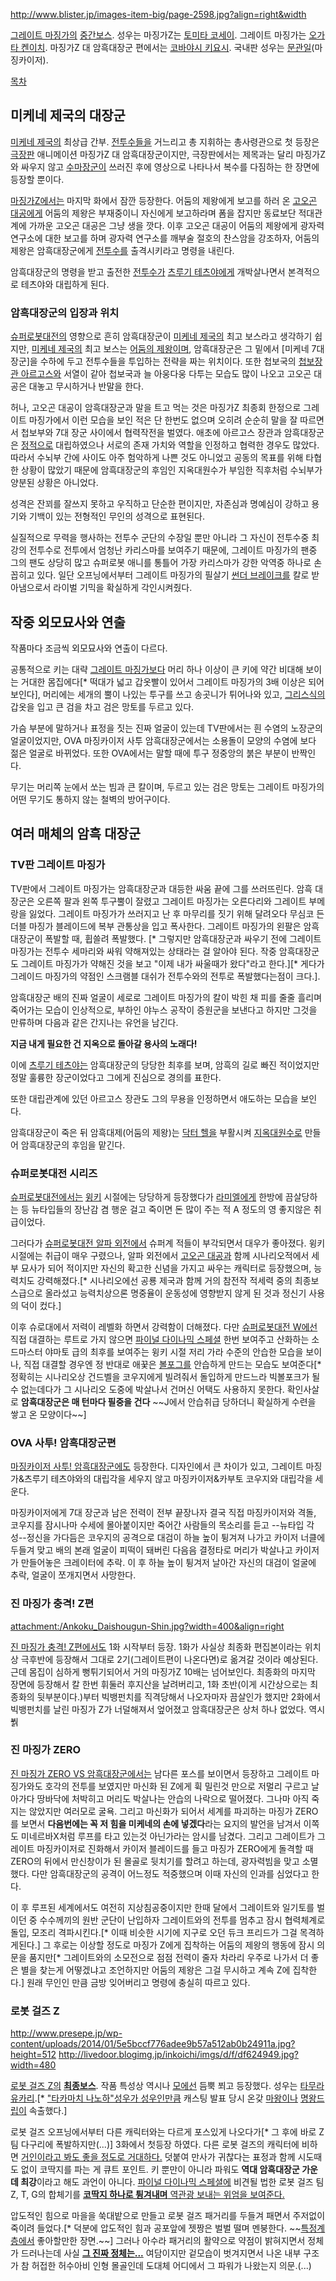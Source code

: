 http://www.blister.jp/images-item-big/page-2598.jpg?align=right&width
'''{{{+1 暗黒大将軍}}}'''

[[그레이트 마징가]]의 [[중간보스]]. 성우는 마징가Z는 [[토미타 코세이]]. 그레이트 마징가는 [[오가타 켄이치]]. 마징가Z 대 암흑대장군 편에서는 [[코바야시 키요시]]. 국내판 성우는 [[문관일]](마징카이저).

[[목차]]
== 미케네 제국의 대장군 ==
[[미케네 제국]]의 최상급 간부. [[전투수]]들을 거느리고 총 지휘하는 총사령관으로 첫 등장은 [[극장판]] 애니메이션 마징가Z 대 암흑대장군이지만, 극장판에서는 제목과는 달리 마징가Z와 싸우지 않고 [[수마장군]]이 쓰러진 후에 영상으로 나타나서 복수를 다짐하는 한 장면에 등장할 뿐이다.

[[마징가Z]]에서는 마지막 화에서 잠깐 등장한다. 어둠의 제왕에게 보고를 하러 온 [[고오곤 대공]]에게 어둠의 제왕은 부재중이니 자신에게 보고하라며 폼을 잡지만 동료보단 적대관계에 가까운 고오곤 대공은 그냥 생을 깟다. 이후 고오곤 대공이 어둠의 제왕에게 광자력 연구소에 대한 보고를 하며 광자력 연구소를 깨부술 절호의 찬스암을 강조하자, 어둠의 제왕은 암흑대장군에게 [[전투수]]를 출격시키라고 명령을 내린다.

암흑대장군의 명령을 받고 출전한 [[전투수]]가 [[츠루기 테츠야]]에게 개박살나면서 본격적으로 테츠야와 대립하게 된다.

=== 암흑대장군의 입장과 위치 ===
[[슈퍼로봇대전]]의 영향으로 흔히 암흑대장군이 [[미케네 제국]]의 최고 보스라고 생각하기 쉽지만, [[미케네 제국]]의 최고 보스는 [[어둠의 제왕]]이며, 암흑대장군은 그 밑에서 [미케네 7대 장군]을 수하에 두고 전투수들을 투입하는 전략을 짜는 위치이다. 또한 첩보국의 [[첩보장관 아르고스]]와 서열이 같아 첩보국과 늘 아웅다웅 다투는 모습도 많이 나오고 고오곤 대공은 대놓고 무시하거나 반말을 한다.

허나, 고오곤 대공이 암흑대장군과 말을 트고 먹는 것은 마징가Z 최종회 한정으로 그레이트 마징가에서 이런 모습을 보인 적은 단 한번도 없으며 오히려 순순히 말을 잘 따르면서 첩보부와 7대 장군 사이에서 협력작전을 벌였다. 애초에 아르고스 장관과 암흑대장군은 [[정적]]으로 대립하였으나 서로의 존재 가치와 역할을 인정하고 협력한 경우도 많았다. 따라서 수뇌부 간에 사이도 아주 험악하게 나쁜 것도 아니었고 공동의 목표를 위해 타협한 상황이 많았기 때문에 암흑대장군의 후임인 지옥대원수가 부임한 직후처럼 수뇌부가 양분된 상황은 아니었다.

성격은 잔꾀를 잘쓰지 못하고 우직하고 단순한 편이지만, 자존심과 명예심이 강하고 용기와 기백이 있는 전형적인 무인의 성격으로 표현된다.

실질적으로 무력을 행사하는 전투수 군단의 수장일 뿐만 아니라 그 자신이 전투수중 최강의 전투수로 전투에서 엄청난 카리스마를 보여주기 때문에, 그레이트 마징가의 팬중 그의 팬도 상당히 많고 슈퍼로봇 애니를 통틀어 가장 카리스마가 강한 악역중 하나로 손꼽히고 있다. 일단 오프닝에서부터 그레이트 마징가의 필살기 [[썬더 브레이크]]를 칼로 받아냄으로서 라이벌 기믹을 확실하게 각인시켜줬다.

== 작중 외모묘사와 연출 ==
작품마다 조금씩 외모묘사와 연출이 다르다. 

공통적으로 키는 대략 [[그레이트 마징가]]보다 머리 하나 이상이 큰 키에 약간 비대해 보이는 거대한 몸집에다[* 떡대가 넓고 갑옷빨이 있어서 그레이트 마징가의 3배 이상은 되어보인다], 머리에는 세개의 뿔이 나있는 투구를 쓰고 송곳니가 튀어나와 있고, [[그리스]]식의 갑옷을 입고 큰 검을 차고 검은 망토를 두르고 있다. 

가슴 부분에 말하거나 표정을 짓는 진짜 얼굴이 있는데 TV판에서는 흰 수염의 노장군의 얼굴이었지만, OVA 마징카이저 사투 암흑대장군에서는 소용돌이 모양의 수염에 보다 젊은 얼굴로 바뀌었다. 또한 OVA에서는 말할 때에 투구 정중앙의 붉은 부분이 반짝인다.

무기는 머리쪽 눈에서 쏘는 빔과 큰 칼이며, 두르고 있는 검은 망토는 그레이트 마징가의 어떤 무기도 통하지 않는 철벽의 방어구이다.

== 여러 매체의 암흑 대장군 ==
=== TV판 그레이트 마징가 ===
TV판에서 그레이트 마징가는 암흑대장군과 대등한 싸움 끝에 그를 쓰러뜨린다. 
암흑 대장군은 오른쪽 팔과 왼쪽 투구뿔이 잘렸고 그레이트 마징가는 오른다리와 그레이트 부메랑을 잃었다. 그레이트 마징가가 쓰러지고 난 후 마무리를 짓기 위해 달려오다 무심코 든 더블 마징가 블레이드에 복부 관통상을 입고 폭사한다. 그레이트 마징가의 왼팔은 암흑대장군이 폭발할 때, 휩쓸려 폭발했다. [* 그렇지만 암흑대장군과 싸우기 전에 그레이트 마징가는 전투수 세마리와 싸워 약해져있는 상태라는 걸 알아야 된다. 작중 암흑대장군도 그레이트 마징가가 약해진 것을 보고 "이제 내가 싸울때가 왔다"라고 한다.][* 게다가 그레이드 마징가의 약점인 스크램블 대쉬가 전투수와의 전투로 폭발했다는점이 크다.].

암흑대장군 배의 진짜 얼굴이 세로로 그레이트 마징가의 칼이 박힌 채 피를 줄줄 흘리며 죽어가는 모습이 인상적으로, 부하인 야누스 공작이 증원군을 보낸다고 하지만 그것을 만류하며 다음과 같은 간지나는 유언을 남긴다.

'''지금 내게 필요한 건 지옥으로 돌아갈 용사의 노래다!'''

이에 [[츠루기 테츠야]]는 암흑대장군의 당당한 최후를 보며, 암흑의 길로 빠진 적이었지만 정말 훌륭한 장군이었다고 그에게 진심으로 경의를 표한다.

또한 대립관계에 있던 아르고스 장관도 그의 무용을 인정하면서 애도하는 모습을 보인다.

암흑대장군이 죽은 뒤 암흑대제(어둠의 제왕)는 [[닥터 헬]]을 부활시켜 [[지옥대원수]]로 만들어 암흑대장군의 후임을 맡긴다.

=== 슈퍼로봇대전 시리즈 ===
[[슈퍼로봇대전]]에서는 [[윙키 소프트|윙키]] 시절에는 당당하게 등장했다가 [[라미엘]]에게 한방에 끔살당하는 등 뉴타입들의 장난감 겸 행운 걸고 죽이면 돈 많이 주는 적 A 정도의 영 좋지않은 취급이었다.

그러다가 [[슈퍼로봇대전 알파 외전]]에서 슈퍼계 적들이 부각되면서 대우가 좋아졌다. 윙키 시절에는 취급이 매우 구렸으나, 알파 외전에서 [[고오곤 대공]]과 함께 시나리오적에서 세부 묘사가 되어 적이지만 자신의 확고한 신념을 가지고 싸우는 캐릭터로 등장했으며, 능력치도 강력해졌다.[* 시나리오에선 공룡 제국과 함께 거의 참전작 적세력 중의 최종보스급으로 올라섰고 능력치상으론 명중율이 운동성에 영향받지 않게 된 것과 정신기 사용의 덕이 컸다.] 

이후 슈로대에서 저력이 레벨화 하면서 강력함이 더해졌다. 다만 [[슈퍼로봇대전 W]]에선 직접 대결하는 루트로 가지 않으면 [[파이널 다이나믹 스페셜]] 한번 보여주고 산화하는 소드마스터 야마토 급의 최후를 보여주는 윙키 시절 저리 가라 수준의 안습한 모습을 보이나, 직접 대결할 경우엔 정 반대로 애꿎은 [[볼포그]]를 안습하게 만드는 모습도 보여준다[* 정확히는 시나리오상 건드벨을 코우지에게 빌려줘서 돌입하게 만드느라 빅볼포크가 될 수 없는데다가 그 시나리오 도중에 박살나서 건머신 어택도 사용하지 못한다. 확인사살로 '''암흑대장군은 매 턴마다 필중을 건다''' ~~J에서 안습취급 당하더니 확실하게 수련을 쌓고 온 모양이다~~]

=== OVA 사투! 암흑대장군편 ===
[[마징카이저 사투! 암흑대장군]]에도 등장한다. 디자인에서 큰 차이가 있고, 그레이트 마징가&츠루기 테츠야와의 대립각을 세우지 않고 마징카이저&카부토 코우지와 대립각을 세운다.

마징카이저에게 7대 장군과 남은 전력이 전부 끝장나자 결국 직접 마징카이저와 격돌, 코우지를 잠시나마 수세에 몰아붙이지만 죽어간 사람들의 목소리를 듣고 --뉴타입 각성--정신을 가다듬은 코우지의 공격으로 대검이 하늘 높이 튕겨져 나가고 카이저 너클에 두들겨 맞고 배의 본래 얼굴이 피떡이 돼버린 다음음 결정타로 머리가 박살나고 카이저가 만들어놓은 크레이터에 추락. 이 후 하늘 높이 튕겨저 날아간 자신의 대검이 얼굴에 추락, 얼굴이 쪼개지면서 사망한다.

=== 진 마징가 충격! Z편 ===
attachment:/Ankoku_Daishougun-Shin.jpg?width=400&align=right

[[진 마징가 충격! Z편]]에서도 1화 시작부터 등장. 1화가 사실상 최종화 편집본이라는 위치상 극후반에 등장해서 그대로 2기(그레이트편이 나온다면)로 옮겨갈 것이라 예상된다. 근데 몸집이 심하게 뻥튀기되어서 거의 마징가Z 10배는 넘어보인다. 최종화의 마지막 장면에 등장해서 칼 한번 휘둘러 후지산을 날려버리고, 1화 초반(이게 시간상으로는 최종화의 뒷부분이다.)부터 빅뱅펀치를 직격당해서 나오자마자 끔살인가 했지만 2화에서 빅뱅펀치를 날린 마징가 Z가 너덜해져서 엎어졌고 암흑대장군은 상처 하나 없었다. 역시 붥

=== 진 마징가 ZERO ===
[[진 마징가 ZERO VS 암흑대장군]]에서는 남다른 포스를 보이면서 등장하고 그레이트 마징가와도 호각의 전투를 보였지만 마신화 된 Z에게 휙 밀린것 만으로 저멀리 구르고 날아가다 땅바닥에 처박히고 머리도 박살나는 안습의 나락으로 떨어졌다. 그나마 아직 죽지는 않았지만 여러모로 굴욕. 그리고 마신화가 되어서 세계를 파괴하는 마징가 ZERO를 보면서 '''다음번에는 꼭 저 힘을 미케네의 손에 넣겠다'''라는 요지의 발언을 남겨서 이쪽도 미네르바X처럼 루프를 타고 있는것 아닌가라는 암시를 남겼다. 그리고 그레이트가 그레이트 마징카이저로 진화해서 카이저 블레이드를 들고 마징가 ZERO에게 돌격할 때 ZERO의 뒤에서 만신창이가 된 몰골로 뒷치기를 할려고 하는데, 광자력빔을 맞고 소멸했다. 다만 암흑대장군의 공격이 어느정도 적중했으며 이때 자신의 인과를 심었다고 한다.

이 후 루프된 세계에서도 여전히 지상침공중이지만 한때 달에서 그레이트와 일기토를 벌이던 중 수수께끼의 원반 군단이 난입하자 그레이트와의 전투를 멈추고 잠시 협력체계로 돌입, 모조리 격파시킨다.[* 이때 비슷한 시기에 지구로 오던 듀크 프리드가 그걸 목격하게된다.] 그 후로는 이상할 정도로 마징가 Z에게 집착하는 어둠의 제왕의 행동에 잠시 의문을 품지만[* 그레이트와의 소모전으로 점점 전력이 줄자 차라리 우주로 나가서 더 좋은 별을 찾는게 어떻겠냐고 조언하지만 어둠의 제왕은 그걸 무시하고 계속 Z에 집착한다.] 원래 무인인 만큼 금방 잊어버리고 명령에 충실히 따르고 있다.  

=== 로봇 걸즈 Z ===
http://www.presepe.jp/wp-content/uploads/2014/01/5e5bccf776adee9b57a512ab0b24911a.jpg?height=512 
http://livedoor.blogimg.jp/inkoichi/imgs/d/f/df624949.jpg?width=480

[[로봇 걸즈 Z]]의 '''[[최종보스]]'''. 작품 특성상 역시나 [[모에선]] 듬뿍 쬐고 등장했다. 성우는 [[타무라 유카리]].[* [["타카마치 나노하"성우가 성우인만큼]] 캐스팅 발표 당시 온갖 [[마왕]]이나 [[명왕]]드립이 속출했다.] 

로봇 걸즈 오프닝에서부터 다른 캐릭터와는 다르게 포스있게 나오다가[* 그 후에 바로 Z팀 다구리에 폭발하지만(...)] 3화에서 첫등장 하였다. 다른 로봇 걸즈의 캐릭터에 비하면 [http://siotaro.cocolog-nifty.com/photos/uncategorized/2014/03/12/20140312rgz8wa.jpg 거인이라고 봐도 좋을 정도로 거대하다.] 덧붙여 만사가 귀찮다는 표정과 함께 시도때도 없이 코딱지를 파는 게 큐트 포인트. 키 뿐만이 아니라 파워도 '''역대 암흑대장군 가운데 최강'''이라고 해도 과언이 아니다. [[파이널 다이나믹 스페셜]]에 비견될 법한 로봇 걸즈 팀 Z, T, G의 합체기를 [http://www.nicovideo.jp/watch/sm23021013 '''코딱지 하나로 튕겨내며''' 역관광 보내는 위엄을 보여준다.]

압도적인 힘으로 마을을 쑥대밭으로 만들고 로봇 걸즈 패거리를 두들겨 패면서 주저없이 죽이려 들었다.[* 덕분에 압도적인 힘과 공포앞에 젯짱은 벌벌 떨며 멘붕한다. ~~[[사디즘|특정계층]]에서 좋아할만한 장면.~~] 그러나 아수라 패거리의 활약으로 약점이 밝혀지면서 정체가 드러나는데 사실 '''[[어둠의 제왕|그 진짜 정체는...]]''' 여담이지만 겉모습이 벗겨지면서 나온 내부 구조가 참 허접한 허수아비 인형 몰골인데 도대체 어디에서 그 파워가 나왔는지 의문.(...)
